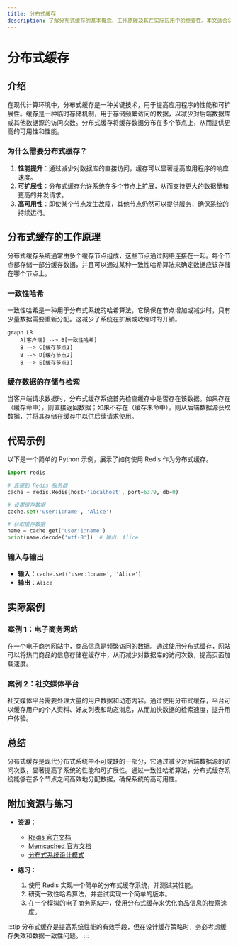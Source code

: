 ```yaml
---
title: 分布式缓存
description: 了解分布式缓存的基本概念、工作原理及其在实际应用中的重要性。本文适合初学者，包含代码示例和实际案例。
---
```


# 分布式缓存

## 介绍

在现代计算环境中，分布式缓存是一种关键技术，用于提高应用程序的性能和可扩展性。缓存是一种临时存储机制，用于存储频繁访问的数据，以减少对后端数据库或其他数据源的访问次数。分布式缓存将缓存数据分布在多个节点上，从而提供更高的可用性和性能。

### 为什么需要分布式缓存？

1. **性能提升**：通过减少对数据库的直接访问，缓存可以显著提高应用程序的响应速度。
2. **可扩展性**：分布式缓存允许系统在多个节点上扩展，从而支持更大的数据量和更高的并发请求。
3. **高可用性**：即使某个节点发生故障，其他节点仍然可以提供服务，确保系统的持续运行。

## 分布式缓存的工作原理

分布式缓存系统通常由多个缓存节点组成，这些节点通过网络连接在一起。每个节点都存储一部分缓存数据，并且可以通过某种一致性哈希算法来确定数据应该存储在哪个节点上。

### 一致性哈希

一致性哈希是一种用于分布式系统的哈希算法，它确保在节点增加或减少时，只有少量数据需要重新分配。这减少了系统在扩展或收缩时的开销。

```mermaid
graph LR
    A[客户端] --> B[一致性哈希]
    B --> C[缓存节点1]
    B --> D[缓存节点2]
    B --> E[缓存节点3]
```

### 缓存数据的存储与检索

当客户端请求数据时，分布式缓存系统首先检查缓存中是否存在该数据。如果存在（缓存命中），则直接返回数据；如果不存在（缓存未命中），则从后端数据源获取数据，并将其存储在缓存中以供后续请求使用。

## 代码示例

以下是一个简单的 Python 示例，展示了如何使用 Redis 作为分布式缓存。

```python
import redis

# 连接到 Redis 服务器
cache = redis.Redis(host='localhost', port=6379, db=0)

# 设置缓存数据
cache.set('user:1:name', 'Alice')

# 获取缓存数据
name = cache.get('user:1:name')
print(name.decode('utf-8'))  # 输出: Alice
```

### 输入与输出

- **输入**：`cache.set('user:1:name', 'Alice')`
- **输出**：`Alice`

## 实际案例

### 案例 1：电子商务网站

在一个电子商务网站中，商品信息是频繁访问的数据。通过使用分布式缓存，网站可以将热门商品的信息存储在缓存中，从而减少对数据库的访问次数，提高页面加载速度。

### 案例 2：社交媒体平台

社交媒体平台需要处理大量的用户数据和动态内容。通过使用分布式缓存，平台可以缓存用户的个人资料、好友列表和动态消息，从而加快数据的检索速度，提升用户体验。

## 总结

分布式缓存是现代分布式系统中不可或缺的一部分，它通过减少对后端数据源的访问次数，显著提高了系统的性能和可扩展性。通过一致性哈希算法，分布式缓存系统能够在多个节点之间高效地分配数据，确保系统的高可用性。

## 附加资源与练习

- **资源**：
  - [Redis 官方文档](https://redis.io/documentation)
  - [Memcached 官方文档](https://memcached.org/)
  - [分布式系统设计模式](https://www.oreilly.com/library/view/designing-distributed-systems/9781491983638/)

- **练习**：
  1. 使用 Redis 实现一个简单的分布式缓存系统，并测试其性能。
  2. 研究一致性哈希算法，并尝试实现一个简单的版本。
  3. 在一个模拟的电子商务网站中，使用分布式缓存来优化商品信息的检索速度。

:::tip
分布式缓存是提高系统性能的有效手段，但在设计缓存策略时，务必考虑缓存失效和数据一致性问题。
:::